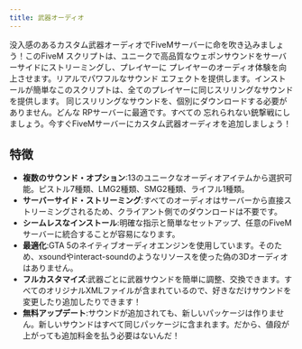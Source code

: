 ```yaml
---
title: 武器オーディオ
---
```


没入感のあるカスタム武器オーディオでFiveMサーバーに命を吹き込みましょう！このFiveM
スクリプトは、ユニークで高品質なウェポンサウンドをサーバーサイドにストリーミングし、プレイヤーに
プレイヤーのオーディオ体験を向上させます。リアルでパワフルなサウンド
エフェクトを提供します。インストールが簡単なこのスクリプトは、全てのプレイヤーに同じスリリングなサウンドを提供します。
同じスリリングなサウンドを、個別にダウンロードする必要がありません。どんな
RPサーバーに最適です。すべての
忘れられない銃撃戦にしましょう。今すぐFiveMサーバーにカスタム武器オーディオを追加しましょう！

## 特徴

- **複数のサウンド・オプション**:13のユニークなオーディオアイテムから選択可能。ピストル7種類、LMG2種類、SMG2種類、ライフル1種類。
- **サーバーサイド・ストリーミング**:すべてのオーディオはサーバーから直接ストリーミングされるため、クライアント側でのダウンロードは不要です。
- **シームレスなインストール**:明確な指示と簡単なセットアップ、任意のFiveMサーバーに統合することが容易になります。
- **最適化**:GTA 5のネイティブオーディオエンジンを使用しています。そのため、xsoundやinteract-soundのようなリソースを使った偽の3Dオーディオはありません。
- **フルカスタマイズ**:武器ごとに武器サウンドを簡単に調整、交換できます。すべてのオリジナルXMLファイルが含まれているので、好きなだけサウンドを変更したり追加したりできます！
- **無料アップデート**:サウンドが追加されても、新しいパッケージは作りません。新しいサウンドはすべて同じパッケージに含まれます。だから、値段が上がっても追加料金を払う必要はないんだ！
